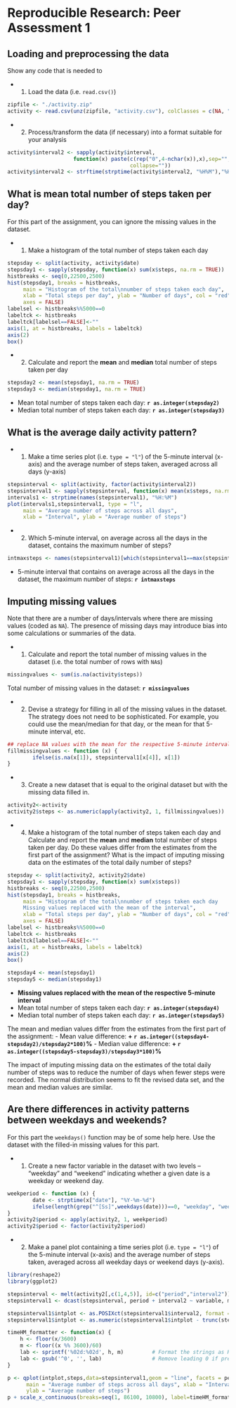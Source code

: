 # Reproducible Research: Peer Assessment 1


## Loading and preprocessing the data

Show any code that is needed to

- 1. Load the data (i.e. `read.csv()`)
```r
zipfile <- "./activity.zip"
activity <- read.csv(unz(zipfile, "activity.csv"), colClasses = c(NA, "Date", NA))
```

- 2. Process/transform the data (if necessary) into a format suitable for your analysis
```r
activity$interval2 <- sapply(activity$interval, 
                     function(x) paste(c(rep("0",4-nchar(x)),x),sep="",
                                       collapse=""))
activity$interval2 <- strftime(strptime(activity$interval2, "%H%M"),"%H:%M")
```

## What is mean total number of steps taken per day?

For this part of the assignment, you can ignore the missing values in
the dataset.

- 1. Make a histogram of the total number of steps taken each day
```r
stepsday <- split(activity, activity$date)
stepsday1 <- sapply(stepsday, function(x) sum(x$steps, na.rm = TRUE))
histbreaks <- seq(0,22500,2500)
hist(stepsday1, breaks = histbreaks,
     main = "Histogram of the total\nnumber of steps taken each day", 
     xlab = "Total steps per day", ylab = "Number of days", col = "red",
     axes = FALSE)
labelsel <- histbreaks%%5000==0
labeltck <- histbreaks
labeltck[labelsel==FALSE]<-""
axis(1, at = histbreaks, labels = labeltck)
axis(2)
box()
```

- 2. Calculate and report the **mean** and **median** total number of steps taken per day
```r
stepsday2 <- mean(stepsday1, na.rm = TRUE)
stepsday3 <- median(stepsday1, na.rm = TRUE)
```

- Mean total number of steps taken each day: **`r as.integer(stepsday2)`**
- Median total number of steps taken each day: **`r as.integer(stepsday3)`**


## What is the average daily activity pattern?

- 1. Make a time series plot (i.e. `type = "l"`) of the 5-minute interval (x-axis) and the average number of steps taken, averaged across all days (y-axis)
```r
stepsinterval <- split(activity, factor(activity$interval2))
stepsinterval1 <- sapply(stepsinterval, function(x) mean(x$steps, na.rm = TRUE))
intervals1 <- strptime(names(stepsinterval1), "%H:%M")
plot(intervals1,stepsinterval1, type = "l",
     main = "Average number of steps across all days",
     xlab = "Interval", ylab = "Average number of steps")
```

- 2. Which 5-minute interval, on average across all the days in the dataset, contains the maximum number of steps?
```r
intmaxsteps <- names(stepsinterval1)[which(stepsinterval1==max(stepsinterval1))]
```

- 5-minute interval that contains on average across all the days in the dataset, the maximum number of steps: **`r intmaxsteps`**

## Imputing missing values

Note that there are a number of days/intervals where there are missing
values (coded as `NA`). The presence of missing days may introduce
bias into some calculations or summaries of the data.

- 1. Calculate and report the total number of missing values in the dataset (i.e. the total number of rows with `NA`s)
```r
missingvalues <- sum(is.na(activity$steps))
```

Total number of missing values in the dataset: **`r missingvalues`**

- 2. Devise a strategy for filling in all of the missing values in the dataset. The strategy does not need to be sophisticated. For example, you could use the mean/median for that day, or the mean for that 5-minute interval, etc.
```r
## replace NA values with the mean for the respective 5-minute interval
fillmissingvalues <- function (x) { 
        ifelse(is.na(x[1]), stepsinterval1[x[4]], x[1])     
}
```

- 3. Create a new dataset that is equal to the original dataset but with the missing data filled in.
```r
activity2<-activity
activity2$steps <- as.numeric(apply(activity2, 1, fillmissingvalues))
```

- 4. Make a histogram of the total number of steps taken each day and Calculate and report the **mean** and **median** total number of steps taken per day. Do these values differ from the estimates from the first part of the assignment? What is the impact of imputing missing data on the estimates of the total daily number of steps?
```r
stepsday <- split(activity2, activity2$date)
stepsday1 <- sapply(stepsday, function(x) sum(x$steps))
histbreaks <- seq(0,22500,2500)
hist(stepsday1, breaks = histbreaks,
     main = "Histogram of the total\nnumber of steps taken each day
     Missing values replaced with the mean of the interval", 
     xlab = "Total steps per day", ylab = "Number of days", col = "red",
     axes = FALSE)
labelsel <- histbreaks%%5000==0
labeltck <- histbreaks
labeltck[labelsel==FALSE]<-""
axis(1, at = histbreaks, labels = labeltck)
axis(2)
box()
```

```r
stepsday4 <- mean(stepsday1)
stepsday5 <- median(stepsday1)
```

- **Missing values replaced with the mean of the respective 5-minute interval**
- Mean total number of steps taken each day: **`r as.integer(stepsday4)`**
- Median total number of steps taken each day: **`r as.integer(stepsday5)`**

The mean and median values differ from the estimates from the first part of the assignment: 
- Mean value difference: **+ `r as.integer((stepsday4-stepsday2)/stepsday2*100)`%**
- Median value difference: **+ `r as.integer((stepsday5-stepsday3)/stepsday3*100)`%**

The impact of imputing missing data on the estimates of the total daily number of steps was to reduce the number of days when fewer steps were recorded. The normal distribution seems to fit the revised data set, and the mean and median values are similar. 


## Are there differences in activity patterns between weekdays and weekends?

For this part the `weekdays()` function may be of some help here. Use
the dataset with the filled-in missing values for this part.

- 1. Create a new factor variable in the dataset with two levels -- "weekday" and "weekend" indicating whether a given date is a weekday or weekend day.
```r
weekperiod <- function (x) { 
        date <- strptime(x["date"], "%Y-%m-%d")
        ifelse(length(grep("^[Ss]",weekdays(date)))==0, "weekday", "weekend")     
}
activity2$period <- apply(activity2, 1, weekperiod)
activity2$period <- factor(activity2$period)
```

- 2. Make a panel plot containing a time series plot (i.e. `type = "l"`) of the 5-minute interval (x-axis) and the average number of steps taken, averaged across all weekday days or weekend days (y-axis). 
```r
library(reshape2)
library(ggplot2)

stepsinterval <- melt(activity2[,c(1,4,5)], id=c("period","interval2"))
stepsinterval1 <- dcast(stepsinterval, period + interval2 ~ variable, mean)

stepsinterval1$intplot <- as.POSIXct(stepsinterval1$interval2, format = "%H:%M")
stepsinterval1$intplot <- as.numeric(stepsinterval1$intplot - trunc(stepsinterval1$intplot, "days"))

timeHM_formatter <- function(x) {
    h <- floor(x/3600)
    m <- floor((x %% 3600)/60)
    lab <- sprintf('%02d:%02d', h, m)         # Format the strings as HH:MM
    lab <- gsub('^0', '', lab)                # Remove leading 0 if present
}

p <- qplot(intplot,steps,data=stepsinterval1,geom = "line", facets = period ~.,   
      main = "Average number of steps across all days", xlab = "Interval",
      ylab = "Average number of steps") 
p + scale_x_continuous(breaks=seq(1, 86100, 10800), label=timeHM_formatter)
```
